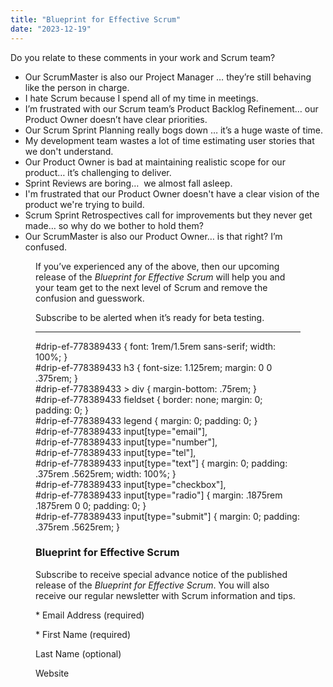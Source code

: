 ```yaml
---
title: "Blueprint for Effective Scrum"
date: "2023-12-19"
---
```




Do you relate to these comments in your work and Scrum team?

- Our ScrumMaster is also our Project Manager … they’re still behaving like the person in charge.
- I hate Scrum because I spend all of my time in meetings.
- I’m frustrated with our Scrum team’s Product Backlog Refinement… our Product Owner doesn’t have clear priorities.
- Our Scrum Sprint Planning really bogs down … it’s a huge waste of time.
- My development team wastes a lot of time estimating user stories that we don't understand.
- Our Product Owner is bad at maintaining realistic scope for our product… it’s challenging to deliver.
- Sprint Reviews are boring…  we almost fall asleep.
- I'm frustrated that our Product Owner doesn't have a clear vision of the product we're trying to build.
- Scrum Sprint Retrospectives call for improvements but they never get made… so why do we bother to hold them?
- Our ScrumMaster is also our Product Owner… is that right? I’m confused.

<Figure
  src={BlueprintForScrumTeamSuccessBookCover800x12801640x1024}
  alt="Blueprint For Scrum Team Success  by Agile Pain Relief"
  caption="Blueprint For Scrum Team Success  by Agile Pain Relief"
/>


If you’ve experienced any of the above, then our upcoming release of the _Blueprint for Effective Scrum_ will help you and your team get to the next level of Scrum and remove the confusion and guesswork.

Subscribe to be alerted when it’s ready for beta testing.

* * *

#drip-ef-778389433 { font: 1<span data-mce-type="bookmark" style="display: inline-block; width: 0px; overflow: hidden; line-height: 0;" class="mce\_SELRES\_start">﻿</span>rem/1.5rem sans-serif; width: 100%; }<br /> #drip-ef-778389433 h3 { font-size: 1.125rem; margin: 0 0 .375rem; }<br /> #drip-ef-778389433 > div { margin-bottom: .75rem; }<br /> #drip-ef-778389433 fieldset { border: none; margin: 0; padding: 0; }<br /> #drip-ef-778389433 legend { margin: 0; padding: 0; }<br /> #drip-ef-778389433 input\[type="email"\],<br /> #drip-ef-778389433 input\[type="number"\],<br /> #drip-ef-778389433 input\[type="tel"\],<br /> #drip-ef-778389433 input\[type="text"\] { margin: 0; padding: .375rem .5625rem; width: 100%; }<br /> #drip-ef-778389433 input\[type="checkbox"\],<br /> #drip-ef-778389433 input\[type="radio"\] { margin: .1875rem .1875rem 0 0; padding: 0; }<br /> #drip-ef-778389433 input\[type="submit"\] { margin: 0; padding: .375rem .5625rem; }<br />

### Blueprint for Effective Scrum

Subscribe to receive special advance notice of the published release of the _Blueprint for Effective Scrum_. You will also receive our regular newsletter with Scrum information and tips.

\* Email Address (required) 

\* First Name (required) 

Last Name (optional) 

Website
